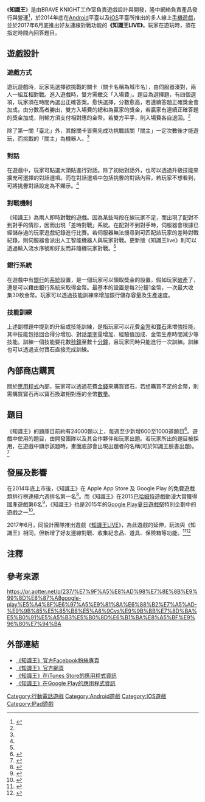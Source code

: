 {{NoteTA|G1=IT|G2=Games}}
{{Infobox VG
| title       = 知識王
| image       = QuiThink Logo.png
| caption     = 應用程式圖標
| japanese    = 
| english     = 
| original    = 
| official    = {{vgrelease|}}
| common      = {{vgrelease|}}
| genre       = [[益智遊戲|益智遊戲]]
| platforms   = {{spml|[[Android|Android]]|[[iOS|iOS]]}}
| developer   = BRAVE KNIGHT
| publisher   = 隆中網絡
| distributor = {{vgrelease|}}
| series      = 
| engine      = 
| modes       = 多人
| released    = {{vgrelease|}}
| shutdown    = {{vgrelease|}}
| onlinegame  = 1
| director    = 
| producer    = 
| designer    = 
| writer      = 
| programmer  = 
| composer    = 
| artist      = 
}}
《'''知識王'''》是由BRAVE KNIGHT工作室負責遊戲設計與開發，隆中網絡負責產品發行與營運<ref name="FAQ">{{cite web|url=http://d3nx3z8btf13bn.cloudfront.net/quiz-www/help/index.html|title=知識王說明頁|publisher=BRAVE KNIGHT|accessdate=2015-07-15|language=zh-tw}}</ref>，於2014年底在[[Android|Android]]平臺以及[[iOS|iOS]]平臺所推出的多人線上[[手機遊戲|手機遊戲]]，並於2017年6月底推出好友連線對戰功能的'''《知識王LIVE》'''。玩家在遊玩時，須在指定時間內回答題目。

==遊戲設計==
===遊戲方式===
遊玩遊戲時，玩家先選擇欲挑戰的關卡（關卡名稱為城市名），由伺服器湊對，兩人一組互相對戰。進入遊戲時，雙方需繳交「入場費」{{註|愈後方的關卡，需繳交的入場費愈高。}}。題目為選擇題，有四個選項，玩家須在時間內選出正確答案。愈快選擇，分數愈高，若連續答題正確獎金會加成。由分數高者勝出，雙方入場費的總和為贏家的獎金，若贏家有連續正確答題的獎金加成，則輸方須支付相對應的金幣。若雙方平手，則入場費各自退回。<ref name="FAQ"/>

除了第一關「臺北」外，其餘關卡皆需先成功挑戰該關「關主」一定次數後{{註|不同關需挑戰成功的次數不同。}}才能遊玩，而挑戰的「關主」為機器人。<ref name="FAQ"/>
===對話===
在遊戲中，玩家可點選大頭貼進行對話。除了初始對話外，也可以透過升級技能來擴充可選擇的對話選項。而在對話選項中包括挑釁的對話內容，若玩家不想看到，可將挑釁對話設定為不顯示。<ref name="FAQ"/>
===對戰機制===
《知識王》為兩人即時對戰的遊戲。因為某些時段在線玩家不足，而出現了配對不到對手的情形，因而出現「差時對戰」系統。在配對不到對手時，伺服器會根據已經儲存過的玩家遊戲紀錄進行比賽。若伺服器無法搜尋到可匹配該玩家的差時對戰紀錄，則伺服器會派出人工智能機器人與玩家對戰。更新版《知識王live》則可以透過輸入流水序號和好友而非隨機玩家對戰。<ref name="FAQ"/>

===銀行系統===
在遊戲中有[[銀行|銀行]]的[[系統|系統]]設置，是一個玩家可以領取獎金的設置，假如玩家[[破產|破產]]了，還是可以藉由銀行系統來取得金幣。最基本的設置是每2分鐘1金幣，一次最大收集30枚金幣。玩家可以透過技能訓練來增加銀行儲存容量及生產速度。
===技能訓練===
上述副標題中提到的升級或技能訓練，是指玩家可以花費[[金幣|金幣]]和[[寶石|寶石]]來增強技能，其中技能包括回合得分增加、對話[[單字|單字]]量增加、經驗值加成、金幣生產時間減少等技能。訓練一個技能要花數[[秒鐘|秒鐘]]至數十[[分鐘|分鐘]]，且玩家同時只能進行一次訓練。訓練也可以透過支付寶石直接完成訓練。

==內部商店購買==
關於[[應用程式|應用程式]]內部，玩家可以透過花費[[金錢|金錢]]來購買寶石，若想購買不足的金幣，則需購買寶石再以寶石換取相對應的金幣[[數量|數量]]。

==題目==
《知識王》的題庫目前約有24000題以上，每週至少新增600至1000道題目<ref name="tvbs">{{cite news |language = zh-tw |author =張立陵、劉彥池 |url = http://news.tvbs.com.tw/life/news-600580/ |title = 益智手遊APP下載冠軍　總題庫14000題|date =2015-05-28 |accessdate = 2015-07-18}}</ref>。遊戲中使用的題目，由開發團隊以及其合作夥伴和玩家出題。若玩家所出的題目被採用，在遊戲中顯示該題時，畫面底部會出現出題者的名稱(可於知識王臉書出題)。<ref>{{cite web|url=https://docs.google.com/forms/d/1w5zqVbIlVrhW3A3wf1h95Pr0aMV1kFjrmIQlQl2NWxk/viewform|title=我要成為出題王！|publisher=BRAVE KNIGHT|accessdate=2015-07-15|language=zh-tw}}</ref>

==發展及影響==
在2014年底上市後，《知識王》在 Apple App Store 及 Google Play 的免費遊戲類排行榜連續六週排名第一名<ref>{{cite news |language = zh-tw |author = 莊丙農 |url = http://www.chinatimes.com/realtimenews/20150625002416-260410 |title = 《興櫃股》隆中登興櫃，大漲逾5成|date = 2015-06-25 |accessdate = 2015-07-17}}</ref>。而《知識王》在2015[[巴哈姆特電玩資訊站|巴哈姆特]]遊戲動漫大賞獲得國產遊戲第6名<ref>{{cite web|url=http://prj.gamer.com.tw/bhga/2015/award.php#award_tgame|title=2015巴哈姆特遊戲動漫大賞|publisher=巴哈姆特|accessdate=2015-07-18|language=zh-tw}}</ref>，《知識王》也是2015年的[[Google_Play夏日遊戲祭|Google Play夏日遊戲祭]]特別企劃中的遊戲之一<ref>{{cite video | date  = 2015-07-05| title  = 《Google Play 夏日遊戲祭》7/5 20:00 知識王 | url = https://www.youtube.com/watch?v=wha1G74n7CY | medium = Youtube | publisher  = Google Play 夏日遊戲祭 | accessdate = 2015-07-18}}</ref>。

2017年6月，同設計團隊推出遊戲《[[知識王LIVE|知識王LIVE]]》，為此遊戲的延伸，玩法與《知識王》相同，但新增了好友連線對戰、收集紀念品、道具、保險箱等功能。<ref>{{Cite web|url=https://play.google.com/store/apps/details?id=com.braveknight.quiz02&hl=zh_TW|title=知識王LIVE - Google Play Android 應用程式|accessdate=2017-07-15|author=|date=|publisher=Google Play|language=zh-TW}}</ref><ref>{{Cite web|url=https://itunes.apple.com/tw/app/%E7%9F%A5%E8%AD%98%E7%8E%8Blive/id1244019527?l=zh|title=知識王LIVE：在 App Store 上的 App|accessdate=2017-07-15|work=App Store|language=zh}}</ref>

==注釋==
{{NoteFoot}}
==參考來源==
{{reflist|2}}
https://pr.aotter.net/p/237/%E7%9F%A5%E8%AD%98%E7%8E%8B%E9%99%8D%E8%87%A8google-play%E5%A4%8F%E6%97%A5%E9%81%8A%E6%88%B2%E7%A5%AD-%E9%9B%85%E5%85%B8%E5%A8%9Cvs%E9%9B%BB%E7%8D%BA%E5%B0%91%E5%A5%B3%E5%B0%8D%E6%B1%BA%E8%A5%BF%E9%96%80%E7%94%BA

==外部連結==
*[https://www.facebook.com/profile.php?id=361984983976454 《知識王》官方Facebook粉絲專頁]
*[http://quithink.strikingly.com/ 《知識王》官方網頁]
*[https://itunes.apple.com/tw/app/zhi-shi-wang/id966286835?l=zh&mt=8 《知識王》在iTunes Store的應用程式資訊]
*[https://play.google.com/store/apps/details?id=com.braveknight.quiz01&hl=zh_TW 《知識王》在Google Play的應用程式資訊]

[[Category:行動電話遊戲|Category:行動電話遊戲]]
[[Category:Android遊戲|Category:Android遊戲]]
[[Category:IOS遊戲|Category:IOS遊戲]]
[[Category:IPad遊戲|Category:IPad遊戲]]